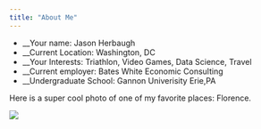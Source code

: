 ```yaml
---
title: "About Me"
---
```


- __Your name: Jason Herbaugh
- __Current Location: Washington, DC
- __Your Interests: Triathlon, Video Games, Data Science, Travel
- __Current employer: Bates White Economic Consulting
- __Undergraduate School: Gannon Univerisity Erie,PA

Here is a super cool photo of one of my favorite places: Florence. 

![](IMG_7703.jpg)
